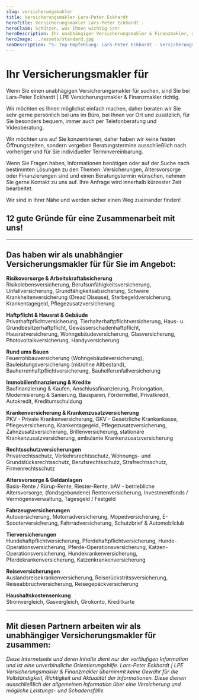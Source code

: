 ```yaml
---
slug: versicherungsmakler
title: Versicherungsmakler Lars-Peter Eckhardt
heroTitle: Versicherungsmakler Lars-Peter Eckhardt -
heroClaim: Schützen, was Ihnen wichtig ist!
heroDescription: Ihr unabhängiger Versicherungsmakler & Finanzmakler, sowie spezialisierter Vorsorge- & Generationenberater und persönlicher Ansprechpartner vor Ort, im Büro, per Telefon- und Videoberatung! Herzlich Willkommen ...
heroImage: ../assets/standard.jpg
seoDescription: "5☆ Top-Empfehlung: Lars-Peter Eckhardt - Versicherungsmakler <Place /> ▻ Altersvorsorge | Versicherungen | Finanzierungen | Immobilien."
---
```


<ProvenExpert />

# Ihr Versicherungsmakler für <Place />

Wenn Sie einen unabhägigen Versicherungsmakler für <Place /> suchen, sind Sie bei Lars-Peter Eckhardt | LPE Versicherungsmakler & Finanzmakler richtig.

Wir möchten es Ihnen möglichst einfach machen, daher beraten wir Sie sehr gerne persönlich bei uns im Büro, bei Ihnen vor Ort und zusätzlich, für Sie besonders bequem, immer auch per Telefonberatung und Videoberatung.

Wir möchten uns auf Sie konzentrieren, daher haben wir keine festen Öffnungszeiten, sondern vergeben Beratungstermine ausschließlich nach vorheriger und für Sie individueller Terminvereinbarung.

Wenn Sie Fragen haben, Informationen benötigen oder auf der Suche nach bestimmten Lösungen zu den Themen: Versicherungen, Altersvorsorge oder Finanzierungen sind und einen Beratungstermin wünschen, nehmen Sie gerne Kontakt zu uns auf. Ihre Anfrage wird innerhalb kürzester Zeit bearbeitet.

Wir sind in Ihrer Nähe und werden sicher einen Weg zueinander finden!

<ContactAndCompareBox />

<AwardBox />

## 12 gute Gründe für eine Zusammenarbeit mit uns!

<ExamplesBox>
	<Example
		title="Mehr Leistung für unsere Kunden!"
		description="In der Wirtschaft bekommt man nie die besten Leistungen oder das beste Produkt für den billigsten Preis. Darum fokussieren wir uns bei Finanzverträgen auf möglichst umfangreiche Leistungen, zum angemessenen Beitrag."
		number="01"
	/>
    <Example
		title="Unser hoher Anspruch an uns selbst!"
		description="Als mehrfach ausgezeichneter, unabhängiger Versicherungsmakler & Finanzmakler ist es unser Anspruch, Sie gut zu beraten, gut zu betreuen und möglichst sehr, sehr lange mit Ihnen zusammenzuarbeiten."
		number="02"
	/>
    <Example
		title="Als Makler immer auf Ihrer Seite!"
		description="Als unabhängiger Versicherungsmakler sind wir keine Erfüllungsgehilfen irgendwelcher Versicherungen oder Banken sondern stehen ausschließlich an der Seite unserer Mandanten und deren Interessen."
		number="03"
	/>
    <Example
		title="Profitieren Sie von unserem Rat!"
		description="Kümmern Sie sich um alles allein, haben Sie in der Regel keinen finanziellen Vorteil. Unser kompetenter Rat kostet Sie nichts zusätzlich, sichert Ihnen fachliche Unterstützung – auch im Schadenfall."
		number="04"
	/>
    <Example
		title="Rezept & Konzept schlagen Stückwerk!"
		description="Wir können jeden Ihrer Wünsche problemlos einzeln absichern. Wir empfehlen aber lieber unsere komplette Finanzanalyse nach DIN 77230 – immer aktuell und zukunftsorientiert optimiert."
		number="05"
	/>
	<Example
		title="Ganzheitliche Betrachtung!"
		description="Die Themen: Altersvorsorge, Versicherungen, Finanzierungen und Immobilien betrachten wir auf Ihren Wunsch gerne ganzheitlich. Verfeinert mit der >Liebe-Familie<-Extrameile."
		number="06"
	/>
    <Example
		title="Große Auswahl, viele Möglichkeiten!"
		description="Als unabhängiger Versicherungsmakler haben wir Zugriff auf eine große Auswahl verschiedener Versicherungsgesellschaften, Banken und Bausparkassen, sowie zahlreiche Spezialmakler und Absicherungskonzepte in Deutschland."
		number="07"
	/>
	    <Example
		title="Ein Ansprechpartner für Ihre Finanzen!"
		description="Wenn Sie es wünschen, sind wir ab sofort der Ansprechpartner für Ihre Versicherungs- & Finanzverträge. Wir müssen nicht zwanghaft neue Verträge mit Ihnen abschließen. Ihre guten Verträge können wir oft in unsere Betreuung übernehmen."
		number="08"
	/>
	<Example
		title="Weiterbildung schafft Kompetenz!"
		description="Unsere verpflichtenden und stetigen Weiterbildungen garantieren Ihnen unabhängige Informationen, sowie umfassendes Wissen und aktuelle Informationen zu Versicherungsgesellschaften, Banken und Bausparkassen und deren Tarife und Angebote."
		number="09"
	/>
	<Example
		title="Wir sagen auch, was wir nicht können!"
		description="Wir haben uns mit dem >Liebe-Familie<-Rezept auf das Thema Familie, sehr gerne in unterschiedlichen Generationen spezialisiert. Dazu gehören auch der Selbstständige oder Freiberufler mit kleinem Unternehmen oder Praxis. Sehr große Unternehmen oder Industrie sind nicht unsere Kompetenz."
		number="10"
	/>
    <Example
		title="Unsere Extrameile für Ihre Familie!"
		description="Besonders in der Familie von großer Bedeutung! Als Generationenberater (IHK) unsterstütz Sie Lars-Peter Eckhardt persönlich bei der Klärung Ihrer persönlichen Vorsorge: Vollmachten, Betreuungsverfügung, Patientenverfügung, Pflegezeit und Elternunterhalt, sowie letzter Wille."
		number="11"
	/>
	    <Example
		title="So viele zufriedene Kunden ..."
		description="... können vermutlich nicht alle irren. Seit 2011 werden wir vom führenden Bewertungsportal WhoFinance ununterbrochen als einer der Top-Berater in Deutschland und Top 10 in Berlin & Brandenburg ausgezeichnet. Mehrere hundert postive Bewertungen stützen diesen Eindruck!"
		number="12"
	/>
</ExamplesBox>

<ContactAndCompareBox />

<Reviews />

----------------

## Das haben wir als unabhängier Versicherungsmakler für <Place /> für Sie im Angebot:

**Risikovorsorge & Arbeitskraftabsicherung**<br />
Risikolebensversicherung, Berufsunfähigkeitsversicherung, Unfallversicherung, Grundfähigkeitsabsicherung, Schwere Krankheitenversicherung (Dread Disease), Sterbegeldversicherung, Krankentagegeld, Pflegezusatzversicherung

**Haftpflicht & Hausrat & Gebäude**<br />
Privathaftpflichtversicherung, Tierhalterhaftpflichtversicherung, Haus- u. Grundbesitzerhaftpflicht, Gewässerschadenhaftpflicht, Hausratversicherung, Wohngebäudeversicherung, Glasversicherung, Photovoltaikversicherung, Handyversicherung

**Rund ums Bauen**<br />
Feuerrohbauversicherung (Wohngebäudeversicherung), Bauleistungsversicherung (mit/ohne Altbestand), Bauherrenhaftpflichtversicherung, Bauhelferunfallversicherung

**Immobilienfinanzierung & Kredite**<br />
Baufinanzierung & Kaufen, Anschlussfinanzierung, Prolongation, Modernisierung & Sanierung, Bausparen, Fördermittel, Privatkredit, Autokredit, Kreditumschuldung

**Krankenversicherung & Krankenzusatzversicherung**<br />
PKV - Private Krankenversicherung, GKV - Gesetzliche Krankenkasse, Pflegeversicherung, Krankentagegeld, Pflegezusatzversicherung, Zahnzusatzversicherung, Brillenversicherung, stationäre Krankenzusatzversicherung, ambulante Krankenzusatzversicherung

**Rechtsschutzversicherungen**<br />
Privatrechtsschutz, Verkehrsrechtsschutz, Wohnungs- und Grundstücksrechtsschutz, Berufsrechtsschutz, Strafrechtsschutz, Firmenrechtsschutz

**Altersvorsorge & Geldanlagen**<br />
Basis-Rente / Rürup-Rente, Riester-Rente, bAV - betriebliche Altersvorsorge, (fondsgebundene) Rentenversicherung, Investmentfonds / Vermögensverwaltung, Tagesgeld / Festgeld

**Fahrzeugversicherungen**<br />
Autoversicherung, Motorradversicherung, Mopedversicherung, E-Scooterversicherung, Fahrradversicherung, Schutzbrief & Automobilclub

**Tierversicherungen**<br />
Hundehaftpflichtversicherung, Pferdehaftpflichtversicherung, Hunde-Operationsversicherung, Pferde-Operationsversicherung, Katzen-Operationsversicherung, Hundekrankenversicherung, Pferdekrankenversicherung, Katzenkrankenversicherung

**Reiseversicherungen**<br />
Auslandsreisekrankenversicherung, Reiserückstritssversicherung, Reiseabbruchversicherung, Reisegepäckversicherung

**Haushaltskostensenkung**<br />
Stromvergleich, Gasvergleich, Girokonto, Kreditkarte

----------------

## Mit diesen Partnern arbeiten wir als unabhängiger Versicherungsmakler für <Place /> zusammen:

<InsurancesBox /> 

<ProvenExpert />

_Diese Internetseite und deren Inhalte dient nur der vorläufigen Information und ist eine unverbindliche Orientierungshilfe. Lars-Peter Eckhardt | LPE Versicherungsmakler & Finanzmakler übernimmt keine Gewähr für die Vollständigkeit,
Richtigkeit und Aktualität der Informationen. Diese dienen ausschließlich der allgemeinen Information über eine Versicherung und mögliche Leistungs- und Schadensfälle._

